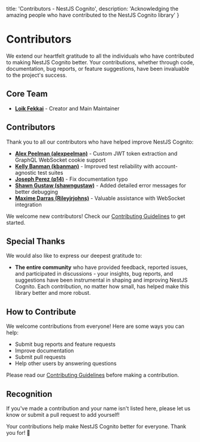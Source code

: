   title: 'Contributors - NestJS Cognito',
  description: 'Acknowledging the amazing people who have contributed to the NestJS Cognito library'
}

# Contributors

We extend our heartfelt gratitude to all the individuals who have contributed to making NestJS Cognito better. Your contributions, whether through code, documentation, bug reports, or feature suggestions, have been invaluable to the project's success.

## Core Team

- **[Loik Fekkai](https://github.com/Lokicoule)** - Creator and Main Maintainer

## Contributors

Thank you to all our contributors who have helped improve NestJS Cognito:

- **[Alex Peelman (alexpeelman)](https://github.com/alexpeelman)** - Custom JWT token extraction and GraphQL WebSocket cookie support
- **[Kelly Banman (kbanman)](https://github.com/kbanman)** - Improved test reliability with account-agnostic test suites
- **[Joseph Perez (p14)](https://github.com/p14)** - Fix documentation typo
- **[Shawn Gustaw (shawngustaw)](https://github.com/shawngustaw)** - Added detailed error messages for better debugging
- **[Maxime Darras (Rileyjrjohns)](https://github.com/Rileyjrjohns)** - Valuable assistance with WebSocket integration

We welcome new contributors! Check our [Contributing Guidelines](https://github.com/Lokicoule/nestjs-cognito/blob/main/CONTRIBUTING.md) to get started.

## Special Thanks

We would also like to express our deepest gratitude to:

- **The entire community** who have provided feedback, reported issues, and participated in discussions - your insights, bug reports, and suggestions have been instrumental in shaping and improving NestJS Cognito. Each contribution, no matter how small, has helped make this library better and more robust.

## How to Contribute

We welcome contributions from everyone! Here are some ways you can help:

- Submit bug reports and feature requests
- Improve documentation
- Submit pull requests
- Help other users by answering questions

Please read our [Contributing Guidelines](https://github.com/Lokicoule/nestjs-cognito/blob/main/CONTRIBUTING.md) before making a contribution.

## Recognition

If you've made a contribution and your name isn't listed here, please let us know or submit a pull request to add yourself!

Your contributions help make NestJS Cognito better for everyone. Thank you for! 💚
